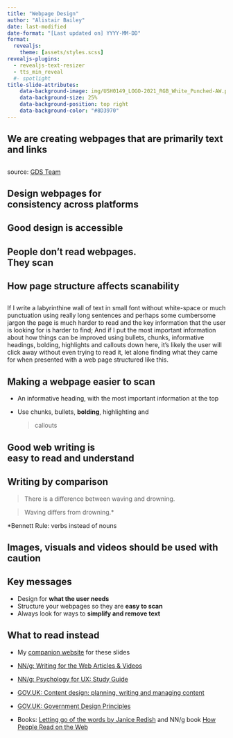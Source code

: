 ```yaml
---
title: "Webpage Design"
author: "Alistair Bailey"
date: last-modified
date-format: "[Last updated on] YYYY-MM-DD" 
format: 
  revealjs:
    theme: [assets/styles.scss] 
revealjs-plugins:
  - revealjs-text-resizer
  - tts_min_reveal
  #- spotlight
title-slide-attributes:
    data-background-image: img/USH0149_LOGO-2021_RGB_White_Punched-AW.png
    data-background-size: 25%
    data-background-position: top right
    data-background-color: "#8D3970"
---
```


## We are creating webpages that are [primarily text and links]{.vonrestoff} {.center}

##  {#slide3-id data-menu-title="Government Design Service Poster" background-image="img/small-gov.png" background-size="contain" fig-alt="My alt text"}

[source: [GDS Team](https://www.flickr.com/photos/gdsteam/20955195028)]{.reference .absolute bottom="0" left="850"}

##  {#slide4-id data-menu-title="How people access the web" background-image="img/web-access-graph.gif" background-size="contain"}

## Design webpages for <br> [consistency]{.vonrestoff} across platforms {.center .bigger}

## Good design is [accessible]{.vonrestoff} {.center}

## People don't read webpages.<br> They [scan]{.vonrestoff} {.center}

## How page structure affects scanability {.center}

##  {#slide9-id data-menu-title="Wall of text" .center}

If I write a labyrinthine wall of text in small font without white-space or much punctuation using really long sentences and perhaps some cumbersome jargon the page is much harder to read and the key information that the user is looking for is harder to find; And if I put the most important information about how things can be improved using bullets, chunks, informative headings, bolding, highlights and callouts down here, it's likely the user will click away without even trying to read it, let alone finding what they came for when presented with a web page structured like this.

## Making a webpage easier to scan {.center}

-   An informative heading, with the most important information at the top

-   Use chunks, bullets, [**bolding**]{.highlight}, [highlighting]{.vonrestoff} and

    <div>

    > callouts
    >
    > </div>

## Good web writing is<br>[easy to read and understand]{.vonrestoff} {.center}

## Writing by comparison {.center}

:::{.fragment}

> There is a difference between waving and drowning.

:::

:::{.fragment}

> Waving differs from drowning.[*]{.highlight}


[[*]{.highlight}Bennett Rule: verbs instead of nouns]{.reference}

:::

## Images, visuals and videos should be [used with caution]{.vonrestoff} {.center}

##  {#slide14-id data-menu-title="NN/g Eyetracking Tiger page example" background-image="img/tigersincrisis-heat_corrected_cropped_watermark.png" background-size="contain"}

##  {#slide14-id data-menu-title="NN/g Eyetracking Wikipedia page example" background-image="img/wikiped_micbar_education_fpattern-spotted_6ps_ab_85rad_cropped_watermark.png" background-size="contain"}

## Key messages {.center}

-   Design for [**what the user needs**]{.vonrestoff}
-   Structure your webpages so they are [**easy to scan**]{.vonrestoff}
-   Always look for ways to [**simplify and remove text**]{.vonrestoff}

## What to read instead

- My [companion website](https://ab604.github.io/webpage-design/){.mylink} for these slides

-   [NN/g: Writing for the Web Articles & Videos](https://www.nngroup.com/topic/writing-web/)
-   [NN/g: Psychology for UX: Study Guide](https://www.nngroup.com/articles/psychology-study-guide/){.uri}
-   [GOV.UK: Content design: planning, writing and managing content](https://www.gov.uk/guidance/content-design/writing-for-gov-uk){.uri}
-   [GOV.UK: Government Design Principles](https://www.gov.uk/guidance/government-design-principles){.uri}
-   Books: [Letting go of the words by Janice Redish](https://southampton.on.worldcat.org/oclc/798674328){.uri} and NN/g book [How People Read on the Web](https://www.nngroup.com/reports/how-people-read-web-eyetracking-evidence/){.uri}
